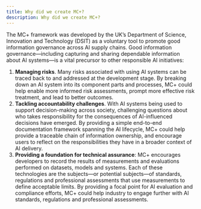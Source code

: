 ```yaml
---
title: Why did we create MC+?
description: Why did we create MC+?
---
```


The MC+ framework was developed by the UK’s Department of Science, Innovation and Technology (DSIT) as a voluntary tool to promote good information governance across AI supply chains. Good information governance—including capturing and sharing dependable information about AI systems—is a vital precursor to other responsible AI initiatives:

1. **Managing risks**. Many risks associated with using AI systems can be traced back to and addressed at the development stage. By breaking down an AI system into its component parts and processes, MC+ could help enable more informed risk assessments, prompt more effective risk treatment, and lead to better outcomes.
2. **Tackling accountability challenges**. With AI systems being used to support decision-making across society, challenging questions about who takes responsibility for the consequences of AI-influenced decisions have emerged. By providing a simple end-to-end documentation framework spanning the AI lifecycle, MC+ could help provide a traceable chain of information ownership, and encourage users to reflect on the responsibilities they have in a broader context of AI delivery.
3. **Providing a foundation for technical assurance**: MC+ encourages developers to record the results of measurements and evaluations performed on datasets, models and systems. Each of these technologies are the subjects—or potential subjects—of standards, regulations and professional assessments that use measurements to define acceptable limits. By providing a focal point for AI evaluation and compliance efforts, MC+ could help industry to engage further with AI standards, regulations and professional assessments.
